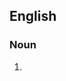{{also|reodorants}}

==English==

===Noun===
{{head|en|noun plural form}}

# {{plural of|re-odorant|lang=en}}